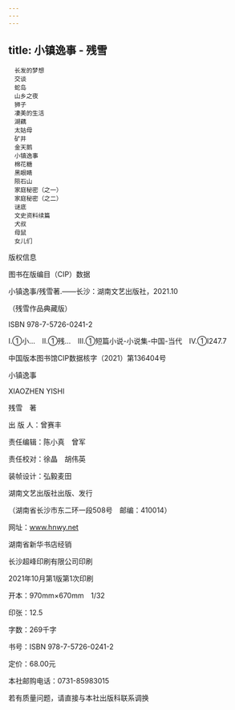 ```yaml
---
---
---
```

title: 小镇逸事 - 残雪
---


```
　长发的梦想
　交谈
　蛇岛
　山乡之夜
　狮子
　凄美的生活
　湖藕
　太姑母
　矿井
　金天鹅
　小镇逸事
　棉花糖
　黑眼睛
　陨石山
　家庭秘密（之一）
　家庭秘密（之二）
　谜底
　文史资料续篇
　犬叔
　母鼠
　女儿们
```




版权信息


图书在版编目（CIP）数据

小镇逸事/残雪著.——长沙：湖南文艺出版社，2021.10

（残雪作品典藏版）

ISBN 978-7-5726-0241-2

Ⅰ.①小…　Ⅱ.①残…　Ⅲ.①短篇小说-小说集-中国-当代　Ⅳ.①I247.7

中国版本图书馆CIP数据核字（2021）第136404号





小镇逸事

XIAOZHEN YISHI

残雪　著

出 版 人：曾赛丰

责任编辑：陈小真　曾军

责任校对：徐晶　胡伟英

装帧设计：弘毅麦田

湖南文艺出版社出版、发行

（湖南省长沙市东二环一段508号　邮编：410014）

网址：www.hnwy.net

湖南省新华书店经销

长沙超峰印刷有限公司印刷

2021年10月第1版第1次印刷

开本：970mm×670mm　1/32

印张：12.5

字数：269千字

书号：ISBN 978-7-5726-0241-2

定价：68.00元

本社邮购电话：0731-85983015

若有质量问题，请直接与本社出版科联系调换